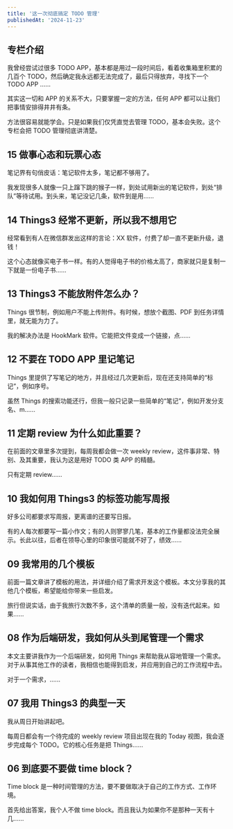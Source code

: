 ```yaml
---
title: '这一次彻底搞定 TODO 管理'
publishedAt: '2024-11-23'
---
```


## 专栏介绍

我曾经尝试过很多 TODO APP，基本都是用过一段时间后，看着收集箱里积累的几百个 TODO，然后确定我永远都无法完成了，最后只得放弃，寻找下一个 TODO APP ……  
  
其实这一切和 APP 的关系不大，只要掌握一定的方法，任何 APP 都可以让我们把事情安排得井井有条。  
  
方法很容易就能学会。只是如果我们仅凭直觉去管理 TODO，基本会失败。这个专栏会把 TODO 管理彻底讲清楚。

## 15 做事心态和玩票心态
笔记界有句俏皮话：笔记软件太多，笔记都不够用了。

我发现很多人就像一只上蹿下跳的猴子一样，到处试用新出的笔记软件，到处“排队”等待试用。到头来，笔记没记几条，软件到是用......

## 14 Things3 经常不更新，所以我不想用它
经常看到有人在微信群发出这样的言论：XX 软件，付费了却一直不更新升级，退钱！

这个心态就像买电子书一样。有的人觉得电子书的价格太高了，商家就只是复制一下就是一份电子书......

## 13 Things3 不能放附件怎么办？
Things 很节制，例如用户不能上传附件。有时候，想放个截图、PDF 到任务详情里，就无能为力了。

我的解决办法是 HookMark 软件。它能把文件变成一个链接，点......

## 12 不要在 TODO APP 里记笔记
Things 里提供了写笔记的地方，并且经过几次更新后，现在还支持简单的“标记”，例如序号。

虽然 Things 的搜索功能还行，但我一般只记录一些简单的“笔记”，例如开发分支名、m......

## 11 定期 review 为什么如此重要？
在前面的文章里多次提到，每周我都会做一次 weekly review，这件事非常、特别、及其重要，我认为这是用好 TODO 类 APP 的精髓。

只有定期 review......

## 10 我如何用 Things3 的标签功能写周报
好多公司都要求写周报，更离谱的还要写日报。

有的人每次都要写一篇小作文；有的人则寥寥几笔，基本的工作量都没法完全展示。长此以往，后者在领导心里的印象很可能就不好了，绩效......

## 09 我常用的几个模板
前面一篇文章讲了模板的用法，并详细介绍了需求开发这个模板。本文分享我的其他几个模板，希望能给你带来一些启发。

旅行但说实话，由于我旅行次数不多，这个清单的质量一般，没有迭代起来。如果......

## 08 作为后端研发，我如何从头到尾管理一个需求
本文主要讲我作为一个后端研发，如何用 Things 来帮助我从容地管理一个需求。对于从事其他工作的读者，我相信也能得到启发，并应用到自己的工作流程中去。

对于一个需求，......

## 07 我用 Things3 的典型一天
我从周日开始讲起吧。

每周日都会有一个待完成的 weekly review 项目出现在我的 Today 视图，我会逐步完成每个 TODO。它的核心任务是把 Things......

## 06 到底要不要做 time block？
Time block 是一种时间管理的方法，要不要做取决于自己的工作方式、工作环境。

首先给出答案，我个人不做 time block。而且我认为如果你不是那种一天有十几......


